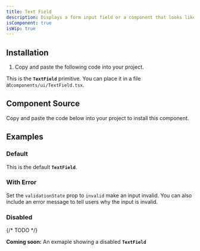 ```yaml
---
title: Text Field
description: Displays a form input field or a component that looks like an input field.
isComponent: true
isWip: true
---
```


## Installation

1. Copy and paste the following code into your project.

This is the **`TextField`** primitive. You can place it in a file at`components/ui/TextField.tsx`.

## Component Source

Copy and paste the code below into your project to install this component.

<ComponentSource src="../../packages/ui/src/TextField.tsx" />

## Examples

### Default

This is the default **`TextField`**.

<ComponentExample name="TextField" story="default" />

### With Error

Set the `validationState` prop to `invalid` make an input invalid. You can also include an error message to tell users why the input is invalid.

<ComponentExample name="TextField" story="with-error" />

### Disabled

{/* TODO */}

**Coming soon:** An exmaple showing a disabled **`TextField`**
